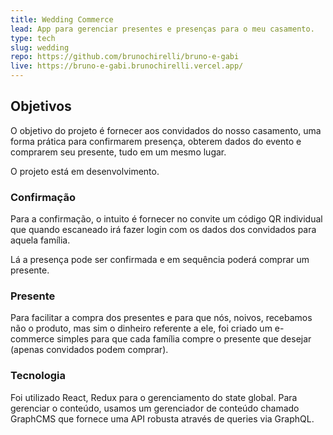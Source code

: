 ```yaml
---
title: Wedding Commerce
lead: App para gerenciar presentes e presenças para o meu casamento.
type: tech
slug: wedding
repo: https://github.com/brunochirelli/bruno-e-gabi
live: https://bruno-e-gabi.brunochirelli.vercel.app/
---
```


## Objetivos

O objetivo do projeto é fornecer aos convidados do nosso casamento, uma forma prática para confirmarem presença, obterem dados do evento e comprarem seu presente, tudo em um mesmo lugar.

O projeto está em desenvolvimento.

### Confirmação

Para a confirmação, o intuito é fornecer no convite um código QR individual que quando escaneado irá fazer login com os dados dos convidados para aquela família.

Lá a presença pode ser confirmada e em sequência poderá comprar um presente.

### Presente

Para facilitar a compra dos presentes e para que nós, noivos, recebamos não o produto, mas sim o dinheiro referente a ele, foi criado um e-commerce simples para que cada família compre o presente que desejar (apenas convidados podem comprar).

### Tecnologia

Foi utilizado React, Redux para o gerenciamento do state global. Para gerenciar o conteúdo, usamos um gerenciador de conteúdo chamado GraphCMS que fornece uma API robusta através de queries via GraphQL.
